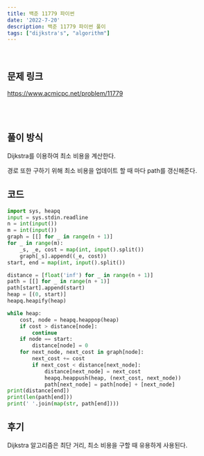 ```yaml
---
title: 백준 11779 파이썬
date: '2022-7-20'
description: 백준 11779 파이썬 풀이
tags: ["dijkstra's", "algorithm"]
---
```

<br />

## 문제 링크

<a href="https://www.acmicpc.net/problem/11779" target="_blank">https://www.acmicpc.net/problem/11779</a>

<br/>
<br/>

## 풀이 방식

Dijkstra를 이용하여 최소 비용을 계산한다.

경로 또한 구하기 위해 최소 비용을 업데이트 할 때 마다 path를 갱신해준다.

## 코드

```python
import sys, heapq
input = sys.stdin.readline
n = int(input())
m = int(input())
graph = [[] for _ in range(n + 1)]
for _ in range(m):
    _s, _e, cost = map(int, input().split())
    graph[_s].append((_e, cost))
start, end = map(int, input().split())

distance = [float('inf') for _ in range(n + 1)]
path = [[] for _ in range(n + 1)]
path[start].append(start)
heap = [(0, start)]
heapq.heapify(heap)

while heap:
    cost, node = heapq.heappop(heap)
    if cost > distance[node]:
        continue
    if node == start:
        distance[node] = 0
    for next_node, next_cost in graph[node]:
        next_cost += cost
        if next_cost < distance[next_node]:
            distance[next_node] = next_cost
            heapq.heappush(heap, (next_cost, next_node))
            path[next_node] = path[node] + [next_node]
print(distance[end])
print(len(path[end]))
print(' '.join(map(str, path[end])))
```

## 후기

Dijkstra 알고리즘은 최단 거리, 최소 비용을 구할 때 유용하게 사용된다.
